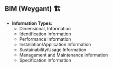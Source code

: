 ## BIM (Weygant) 🏗️

- **Information Types:**
  - Dimensional, Information
  - Identification Information
  - Performance Information
  - Installation/Application Information
  - Sustainability/Usage Information
  - Management and Maintenance Information
  - Specification Information
